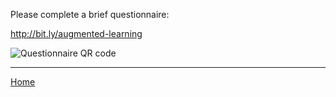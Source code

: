 Please complete a brief questionnaire:

http://bit.ly/augmented-learning

![Questionnaire QR code](/assets/qrcodes/questionnaire.svg)

---

[Home](/)
